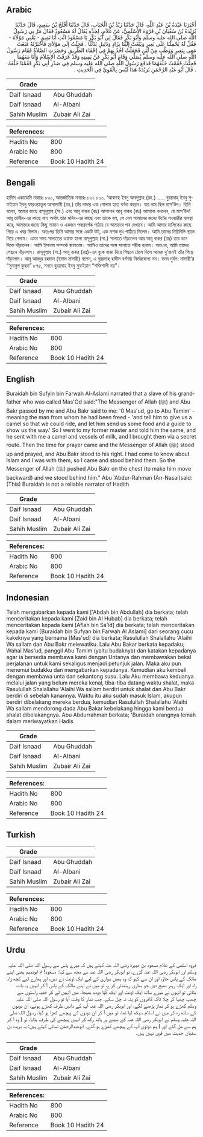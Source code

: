 ## Arabic


<div dir="rtl" lang="ar" style={{fontSize:'larger',backgroundColor:'#f8f9fa',padding:20}}>
أَخْبَرَنَا عَبْدَةُ بْنُ عَبْدِ اللَّهِ، قَالَ حَدَّثَنَا زَيْدُ بْنُ الْحُبَابِ، قَالَ حَدَّثَنَا أَفْلَحُ بْنُ سَعِيدٍ، قَالَ حَدَّثَنَا بُرَيْدَةُ بْنُ سُفْيَانَ بْنِ فَرْوَةَ الأَسْلَمِيُّ، عَنْ غُلاَمٍ، لِجَدِّهِ يُقَالُ لَهُ مَسْعُودٌ فَقَالَ مَرَّ بِي رَسُولُ اللَّهِ صلى الله عليه وسلم وَأَبُو بَكْرٍ فَقَالَ لِي أَبُو بَكْرٍ يَا مَسْعُودُ ائْتِ أَبَا تَمِيمٍ - يَعْنِي مَوْلاَهُ - فَقُلْ لَهُ يَحْمِلْنَا عَلَى بَعِيرٍ وَيَبْعَثْ إِلَيْنَا بِزَادٍ وَدَلِيلٍ يَدُلُّنَا ‏.‏ فَجِئْتُ إِلَى مَوْلاَىَ فَأَخْبَرْتُهُ فَبَعَثَ مَعِي بِبَعِيرٍ وَوَطْبٍ مِنْ لَبَنٍ فَجَعَلْتُ آخُذُ بِهِمْ فِي إِخْفَاءِ الطَّرِيقِ وَحَضَرَتِ الصَّلاَةُ فَقَامَ رَسُولُ اللَّهِ صلى الله عليه وسلم يُصَلِّي وَقَامَ أَبُو بَكْرٍ عَنْ يَمِينِهِ وَقَدْ عَرَفْتُ الإِسْلاَمَ وَأَنَا مَعَهُمَا فَجِئْتُ فَقُمْتُ خَلْفَهُمَا فَدَفَعَ رَسُولُ اللَّهِ صلى الله عليه وسلم فِي صَدْرِ أَبِي بَكْرٍ فَقُمْنَا خَلْفَهُ ‏.‏ قَالَ أَبُو عَبْدِ الرَّحْمَنِ بُرَيْدَةُ هَذَا لَيْسَ بِالْقَوِيِّ فِي الْحَدِيثِ ‏.‏
</div>
<div style={{backgroundColor:'#f8f9fa',padding:20, marginBottom: 10}}><table> <thead> <tr> <th>Grade</th> <th></th> </tr> </thead> <tbody> <tr><td>Daif Isnaad</td><td>Abu Ghuddah</td></tr><tr><td>Daif Isnaad</td><td>Al-Albani</td></tr><tr><td>Sahih Muslim</td><td>Zubair Ali Zai</td></tr></tbody></table><table> <thead> <tr> <th>References:</th> <th></th> </tr> </thead> <tbody><tr><td>Hadith No</td><td>800</td></tr><tr><td>Arabic No</td><td>800</td></tr><tr><td>Reference</td><td>Book 10 Hadith 24</td></tr></tbody></table></div>

## Bengali


<div dir="ltr" lang="bn" style={{fontSize:'larger',backgroundColor:'#f8f9fa',padding:20}}>
হাদিস একাডেমি নাম্বারঃ ৮০০, আন্তর্জাতিক নাম্বারঃ ৮০১ ৮০০. ‘আবদাহ ইবনু আবদুল্লাহ (রহ.) ..... বুরয়দাহ্ ইবনু সুফইয়ান ইবনু ফারওয়াতুল আসালামী (রহ.) তাঁর দাদার এক গোলাম হতে বর্ণনা করেন। যার নাম ছিল মাস’উদ। তিনি বলেন, আমার কাছে রাসূলুল্লাহ (সা.) এবং আবূ বাকর (রাঃ) আসলেন আবূ বাকর (রাঃ) আমাকে বললেন, হে মাস’উদ! আবূ তামীর-এর কাছে যাও অর্থাৎ তার মনিব-এর কাছে এবং তাকে বল, সে যেন আমাদের জন্যে উটের সওয়ারীর ব্যবস্থা করে, আমাদের জন্যে কিছু সামান ও একজন পথপ্রদর্শক পাঠায় যে আমাদের পথ দেখাবে। আমি আমার মালিকের কাছে গিয়ে এ খবর দিলাম। অতঃপর তিনি আমার সঙ্গে একটি উট, এক মশক দুধ পাঠিয়ে দিলেন। আমি তাদের নিরিবিলি স্থানে নিয়ে গেলাম। এমন সময় সালাতের ওয়াক্ত হলো রাসূলুল্লাহ (সা.) সালাতে দাঁড়ালেন আর আবূ বাকর (রাঃ) তার ডান দিকে দাঁড়ালেন। আমি ইসলাম সম্পর্কে জানতাম। আমিও তাদের সঙ্গে সালাতে শরীক হলাম। অতএব, আমি তাদের পেছনে দাঁড়ালাম। রাসূলুল্লাহ (সা.) আবূ বাকর (রাঃ)-এর বুকে ধাক্কা দিয়ে পিছনে ঠেলে দিলে আমরা দু'জনই তাঁর পিছে দাঁড়ালাম। আবূ আবদুর রহমান (ইমাম নাসায়ী) বলেন, এ বুরয়দাহ্ হাদীস বর্ণনায় নির্ভরযোগ্য নন। সনদ দুর্বল: নাসায়ী’র “সুনানুল কুবরা” ৮৭৫, সনদে বুরয়দাহ ইবনু সুফইয়ান “শক্তিশালী নয়”।
</div>
<div style={{backgroundColor:'#f8f9fa',padding:20, marginBottom: 10}}><table> <thead> <tr> <th>Grade</th> <th></th> </tr> </thead> <tbody> <tr><td>Daif Isnaad</td><td>Abu Ghuddah</td></tr><tr><td>Daif Isnaad</td><td>Al-Albani</td></tr><tr><td>Sahih Muslim</td><td>Zubair Ali Zai</td></tr></tbody></table><table> <thead> <tr> <th>References:</th> <th></th> </tr> </thead> <tbody><tr><td>Hadith No</td><td>800</td></tr><tr><td>Arabic No</td><td>800</td></tr><tr><td>Reference</td><td>Book 10 Hadith 24</td></tr></tbody></table></div>

## English


<div dir="ltr" lang="en" style={{fontSize:'larger',backgroundColor:'#f8f9fa',padding:20}}>
Buraidah bin Sufyin bin Farwah Al-Aslami narrated that a slave of his grandfather who was called Mas'Od said:"The Messenger of Allah (ﷺ) and Abu Bakr passed by me and Abu Bakr said to me: '0 Mas'ud, go to Abu Tamim' - meaning the man from whom he had been freed - 'and tell him to give us a camel so that we could ride, and let him send us some food and a guide to show us the way.' So I went to my former master and told him the same, and he sent with me a camel and vessels of milk, and I brought them via a secret route. Then the time for prayer came and the Messenger of Allah (ﷺ) stood up and prayed, and Abu Bakr stood to his right. I had come to know about Islam and I was with them, so I came and stood behind them. So the Messenger of Allah (ﷺ) pushed Abu Bakr on the chest (to make him move backward) and we stood behind him." Abu 'Abdur-Rahman (An-Nasai)said: (This) Buraidah is not a reliable narrator of Hadith
</div>
<div style={{backgroundColor:'#f8f9fa',padding:20, marginBottom: 10}}><table> <thead> <tr> <th>Grade</th> <th></th> </tr> </thead> <tbody> <tr><td>Daif Isnaad</td><td>Abu Ghuddah</td></tr><tr><td>Daif Isnaad</td><td>Al-Albani</td></tr><tr><td>Sahih Muslim</td><td>Zubair Ali Zai</td></tr></tbody></table><table> <thead> <tr> <th>References:</th> <th></th> </tr> </thead> <tbody><tr><td>Hadith No</td><td>800</td></tr><tr><td>Arabic No</td><td>800</td></tr><tr><td>Reference</td><td>Book 10 Hadith 24</td></tr></tbody></table></div>

## Indonesian


<div dir="ltr" lang="id" style={{fontSize:'larger',backgroundColor:'#f8f9fa',padding:20}}>
Telah mengabarkan kepada kami ['Abdah bin Abdullah] dia berkata; telah menceritakan kepada kami [Zaid bin Al Hubab] dia berkata; telah menceritakan kepada kami [Aflah bin Sa'id] dia berkata; telah menceritakan kepada kami [Buraidah bin Sufyan bin Farwah Al Aslami] dari seorang cucu kakeknya yang bernama [Mas'ud] dia berkata; Rasulullah Shalallahu 'Alaihi Wa sallam dan Abu Bakr melewatiku. Lalu Abu Bakar berkata kepadaku; Wahai Mas'ud, panggil Abu Tamim (yaitu budaknya) dan katakan kepadanya agar ia bersedia membawa kami dengan Untanya dan membawakan bekal perjalanan untuk kami sekaligus menjadi petunjuk jalan. Maka aku pun menemui budakku dan mengabarkan kepadanya. Kemudian aku kembali dengan membawa unta dan sekantong susu. Lalu Aku membawa keduanya melalui jalan yang belum mereka kenal, tiba-tiba datang waktu shalat, maka Rasulullah Shalallahu 'Alaihi Wa sallam berdiri untuk shalat dan Abu Bakr berdiri di sebelah kanannya. Waktu itu aku sudah masuk Islam, akupun berdiri dibelakang mereka berdua, kemudian Rasulullah Shalallahu 'Alaihi Wa sallam mendorong dada Abu Bakar kebelakang hingga kami berdua shalat dibelakangnya. Abu Abdurrahman berkata; 'Buraidah orangnya lemah dalam meriwayatkan Hadis
</div>
<div style={{backgroundColor:'#f8f9fa',padding:20, marginBottom: 10}}><table> <thead> <tr> <th>Grade</th> <th></th> </tr> </thead> <tbody> <tr><td>Daif Isnaad</td><td>Abu Ghuddah</td></tr><tr><td>Daif Isnaad</td><td>Al-Albani</td></tr><tr><td>Sahih Muslim</td><td>Zubair Ali Zai</td></tr></tbody></table><table> <thead> <tr> <th>References:</th> <th></th> </tr> </thead> <tbody><tr><td>Hadith No</td><td>800</td></tr><tr><td>Arabic No</td><td>800</td></tr><tr><td>Reference</td><td>Book 10 Hadith 24</td></tr></tbody></table></div>

## Turkish


<div dir="ltr" lang="tr" style={{fontSize:'larger',backgroundColor:'#f8f9fa',padding:20}}>

</div>
<div style={{backgroundColor:'#f8f9fa',padding:20, marginBottom: 10}}><table> <thead> <tr> <th>Grade</th> <th></th> </tr> </thead> <tbody> <tr><td>Daif Isnaad</td><td>Abu Ghuddah</td></tr><tr><td>Daif Isnaad</td><td>Al-Albani</td></tr><tr><td>Sahih Muslim</td><td>Zubair Ali Zai</td></tr></tbody></table><table> <thead> <tr> <th>References:</th> <th></th> </tr> </thead> <tbody><tr><td>Hadith No</td><td>800</td></tr><tr><td>Arabic No</td><td>800</td></tr><tr><td>Reference</td><td>Book 10 Hadith 24</td></tr></tbody></table></div>

## Urdu


<div dir="rtl" lang="ur" style={{fontSize:'larger',backgroundColor:'#f8f9fa',padding:20}}>
فروہ اسلمی کے غلام مسعود بن ھبیرۃ رضی اللہ عنہ کہتے ہیں کہ میرے پاس سے رسول اللہ صلی اللہ علیہ وسلم اور ابوبکر رضی اللہ عنہ گزرے، تو ابوبکر رضی اللہ عنہ نے مجھ سے کہا: مسعود! تم ابوتمیم یعنی اپنے مالک کے پاس جاؤ، اور ان سے کہو کہ وہ ہمیں سواری کے لیے ایک اونٹ دے دیں، اور ہمارے لیے کچھ زاد راہ اور ایک رہبر بھیج دیں جو ہماری رہنمائی کرے، تو میں نے اپنے مالک کے پاس آ کر انہیں یہ بات بتائی تو انہوں نے میرے ساتھ ایک اونٹ اور ایک کُپّا دودھ بھیجا، میں انہیں لے کر خفیہ راستوں سے چھپ چھپا کر چلا تاکہ کافروں کو پتہ نہ چل سکے، جب نماز کا وقت آیا تو رسول اللہ صلی اللہ علیہ وسلم کھڑے ہو کر نماز پڑھنے لگے، اور ابوبکر رضی اللہ عنہ آپ کے دائیں طرف کھڑے ہوئے، ان دونوں کے ساتھ رہ کر میں نے اسلام سیکھ لیا تھا، تو میں آ کر ان دونوں کے پیچھے کھڑا ہو گیا، رسول اللہ صلی اللہ علیہ وسلم نے ابوبکر رضی اللہ عنہ کے سینے پر ہاتھ رکھ کر انہیں پیچھے کی طرف ہٹایا، تو ( وہ آ کر ہم سے مل گئے اور ) ہم دونوں آپ کے پیچھے کھڑے ہو گئے۔ ابوعبدالرحمٰن نسائی کہتے ہیں: یہ بریدہ بن سفیان حدیث میں قوی نہیں ہیں۔
</div>
<div style={{backgroundColor:'#f8f9fa',padding:20, marginBottom: 10}}><table> <thead> <tr> <th>Grade</th> <th></th> </tr> </thead> <tbody> <tr><td>Daif Isnaad</td><td>Abu Ghuddah</td></tr><tr><td>Daif Isnaad</td><td>Al-Albani</td></tr><tr><td>Sahih Muslim</td><td>Zubair Ali Zai</td></tr></tbody></table><table> <thead> <tr> <th>References:</th> <th></th> </tr> </thead> <tbody><tr><td>Hadith No</td><td>800</td></tr><tr><td>Arabic No</td><td>800</td></tr><tr><td>Reference</td><td>Book 10 Hadith 24</td></tr></tbody></table></div>